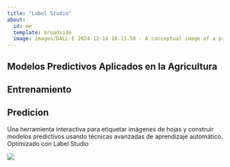 ```yaml
---
title: "Label Studio"
about:
  id: me
  template: broadside
  image: images/DALL·E 2024-12-14 18.13.58 - A conceptual image of a predictive model in agriculture. The scene features a digital map of farmland with overlaying graphs and data visualizations, .webp
---
```


::: {#me}

## Modelos Predictivos Aplicados en la Agricultura

## Entrenamiento

## Predicion 
:::

Una herramienta interactiva para etiquetar imágenes de hojas y construir modelos
predictivos usando técnicas avanzadas de aprendizaje automático. Optimizado con
Label Studio

![](images/192582340-4c9e4401-1fe6-4dbb-95bb-fdbba5493f61 (1).png)
